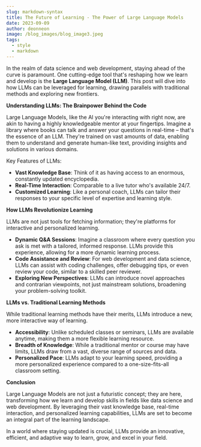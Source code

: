 ```yaml
---
slug: markdown-syntax
title: The Future of Learning - The Power of Large Language Models
date: 2023-09-09
author: deonneon
image: /blog_images/blog_image3.jpeg
tags:
  - style
  - markdown
---
```


In the realm of data science and web development, staying ahead of the curve is paramount. One cutting-edge tool that's reshaping how we learn and develop is the **Large Language Model (LLM)**. This post will dive into how LLMs can be leveraged for learning, drawing parallels with traditional methods and exploring new frontiers.

**Understanding LLMs: The Brainpower Behind the Code**

Large Language Models, like the AI you're interacting with right now, are akin to having a highly knowledgeable mentor at your fingertips. Imagine a library where books can talk and answer your questions in real-time – that's the essence of an LLM. They're trained on vast amounts of data, enabling them to understand and generate human-like text, providing insights and solutions in various domains.

Key Features of LLMs:

- **Vast Knowledge Base**: Think of it as having access to an enormous, constantly updated encyclopedia.
- **Real-Time Interaction**: Comparable to a live tutor who's available 24/7.
- **Customized Learning**: Like a personal coach, LLMs can tailor their responses to your specific level of expertise and learning style.

**How LLMs Revolutionize Learning**

LLMs are not just tools for fetching information; they're platforms for interactive and personalized learning.

- **Dynamic Q&A Sessions**: Imagine a classroom where every question you ask is met with a tailored, informed response. LLMs provide this experience, allowing for a more dynamic learning process.
- **Code Assistance and Review**: For web development and data science, LLMs can assist with coding challenges, offer debugging tips, or even review your code, similar to a skilled peer reviewer.
- **Exploring New Perspectives**: LLMs can introduce novel approaches and contrarian viewpoints, not just mainstream solutions, broadening your problem-solving toolkit.

**LLMs vs. Traditional Learning Methods**

While traditional learning methods have their merits, LLMs introduce a new, more interactive way of learning.

- **Accessibility**: Unlike scheduled classes or seminars, LLMs are available anytime, making them a more flexible learning resource.
- **Breadth of Knowledge**: While a traditional mentor or course may have limits, LLMs draw from a vast, diverse range of sources and data.
- **Personalized Pace**: LLMs adapt to your learning speed, providing a more personalized experience compared to a one-size-fits-all classroom setting.

**Conclusion**

Large Language Models are not just a futuristic concept; they are here, transforming how we learn and develop skills in fields like data science and web development. By leveraging their vast knowledge base, real-time interaction, and personalized learning capabilities, LLMs are set to become an integral part of the learning landscape.

In a world where staying updated is crucial, LLMs provide an innovative, efficient, and adaptive way to learn, grow, and excel in your field.
